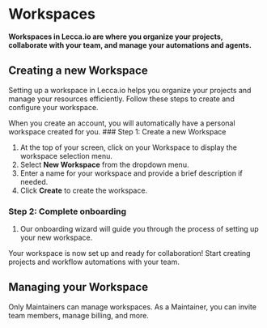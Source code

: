 
# Workspaces

**Workspaces in Lecca.io are where you organize your projects, collaborate with your team, and manage your automations and agents.**

## Creating a new Workspace

Setting up a workspace in Lecca.io helps you organize your projects and manage your resources efficiently. Follow these steps to create and configure your workspace. 

<Callout type="info">
    When you create an account, you will automatically have a personal workspace created for you.  
</Callout>

<Steps>
### Step 1: Create a new Workspace

1. At the top of your screen, click on your Workspace to display the workspace selection menu. 
2. Select **New Workspace** from the dropdown menu.
3. Enter a name for your workspace and provide a brief description if needed.
4. Click **Create** to create the workspace.

### Step 2: Complete onboarding

1. Our onboarding wizard will guide you through the process of setting up your new workspace.

</Steps>

<Callout emoji="🚀">
  Your workspace is now set up and ready for collaboration! Start creating projects and workflow automations with your team.
</Callout>

## Managing your Workspace

Only Maintainers can manage workspaces. As a Maintainer, you can invite team members, manage billing, and more. 